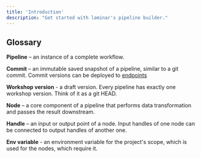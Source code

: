 ```yaml
---
title: 'Introduction'
description: "Get started with laminar's pipeline builder."
---
```


## Glossary

**Pipeline** – an instance of a complete workflow.

**Commit** – an immutable saved snapshot of a pipeline, similar to a git commit. Commit versions can be deployed to [endpoints](/documentation/endpoints/introduction)

**Workshop version** - a draft version. Every pipeline has exactly one workshop version. Think of it as a git HEAD.

**Node** – a core component of a pipeline that performs data transformation and passes the result downstream.

**Handle** – an input or output point of a node. Input handles of one node can be connected to output handles of another one.

**Env variable** - an environment variable for the project's scope, which is used for the nodes, which require it.
